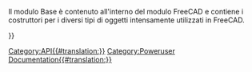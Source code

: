 <languages/>
<div class="mw-translate-fuzzy">
{{VeryImportantMessage|(Ottobre 2019) Non modificare queste pagine. Le informazioni sono incomplete e obsolete. Per l'API più recente, consultare la [https://www.freecadweb.org/api documentazione API autogenerata] o generare la documentazione autonomamente. Vedere [[Source documentation/it|Documentazione del codice sorgente]].}}
</div>

Il modulo Base è contenuto all'interno del modulo FreeCAD e contiene i costruttori per i diversi tipi di oggetti intensamente utilizzati in FreeCAD. 

{{APIClass|BoundBox|[Xmin,Ymin,Zmin,Xmax,Ymax,Zmax] ) o ( Tuple, Tuple ) o ( Vector, Vector|Crea una scatola di delimitazione. Una scatola di delimitazione è un cubo che serve a descrivere i limiti esterni. Si può ottenere una scatola di delimitazione da diversi tipi di 3D. Si utilizza spesso per verificare se una entità 3D interferisce con un altro oggetto. La verifica iniziale dei limiti di interferenza può evitare di perdere un sacco di tempo in calcoli!}}

{{APIClass|Matrix| |Crea una [[Matrix_API/it|Matrice]] 4x4, che può essere usata per applicare delle trasformazioni agli oggetti.}}

{{APIClass|Vector|) o ( x,y,z|Crea un [[Vector_API/it|Vettore]] 3D di FreeCAD, che rappresenta un punto 3D o una direzione.}}

{{APIClass|Placement| |Crea una [[Placement_API/it|Posizione]].}}

{{Userdocnavi{{#translation:}}}}
[[Category:API{{#translation:}}]]
[[Category:Poweruser Documentation{{#translation:}}]]
{{clear}}